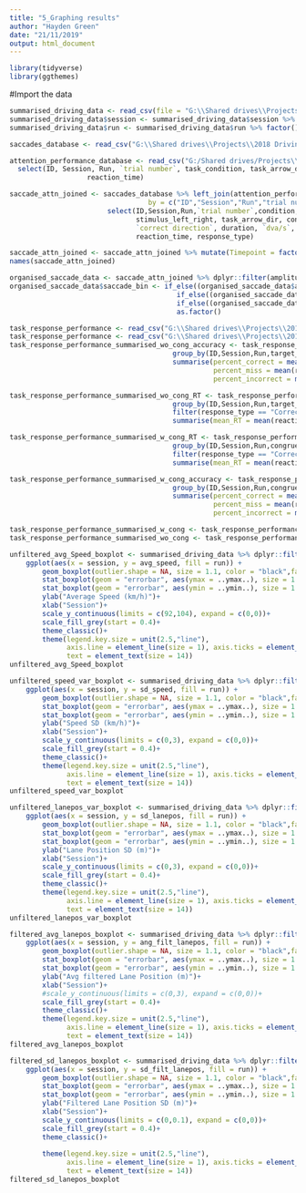 ```yaml
---
title: "5_Graphing results"
author: "Hayden Green"
date: "21/11/2019"
output: html_document
---
```


```r
library(tidyverse)
library(ggthemes)
```

#Import the data
```r
summarised_driving_data <- read_csv(file = "G:\\Shared drives\\Projects\\2018 Driving Sim Reproducibility\\summarised_DB.csv") %>% select(-1)
summarised_driving_data$session <- summarised_driving_data$session %>% factor(levels = c("F","1","2"))
summarised_driving_data$run <- summarised_driving_data$run %>% factor()

saccades_database <- read_csv("G:\\Shared drives\\Projects\\2018 Driving Sim Reproducibility\\4_Analysis_Saccades\\Individual_saccade_database.csv")

attention_performance_database <- read_csv("G:/Shared drives/Projects\\2018 Driving Sim Reproducibility\\task_response_database.csv") %>%
  select(ID, Session, Run, `trial number`, task_condition, task_arrow_dir, stimulus_left_right, congruency, target_deviation, response_type,
                   reaction_time)

saccade_attn_joined <- saccades_database %>% left_join(attention_performance_database, 
                                  by = c("ID","Session","Run","trial number")) %>% 
                        select(ID,Session,Run,`trial number`,condition, task_condition, eye, 
                               stimulus_left_right, task_arrow_dir, congruency,target_deviation,
                               `correct direction`, duration, `dva/s`, `peak_dva/s`, amplitude, saccade_size, `stimulus onset delay`,
                               reaction_time, response_type) 

saccade_attn_joined <- saccade_attn_joined %>% mutate(Timepoint = factor(str_c(Session,Run, sep = "_")))
names(saccade_attn_joined)

organised_saccade_data <- saccade_attn_joined %>% dplyr::filter(amplitude > 2)
organised_saccade_data$saccade_bin <- if_else((organised_saccade_data$amplitude > 2) & (organised_saccade_data$amplitude < 15), "5-15",
                                         if_else((organised_saccade_data$amplitude > 15) & (organised_saccade_data$amplitude < 25), "20-30",
                                         if_else((organised_saccade_data$amplitude > 25) & (organised_saccade_data$amplitude < 40), "30-40","NA"))) %>%
                                         as.factor()

task_response_performance <- read_csv("G:\\Shared drives\\Projects\\2018 Driving Sim Reproducibility\\task_response_database.csv")
task_response_performance <- read_csv("G:\\Shared drives\\Projects\\2018 Driving Sim Reproducibility\\task_response_database.csv")
task_response_performance_summarised_wo_cong_accuracy <- task_response_performance %>% 
                                        group_by(ID,Session,Run,target_deviation) %>% 
                                        summarise(percent_correct = mean(response_type == "Correct", na.rm = TRUE), 
                                                  percent_miss = mean(response_type == "Miss", na.rm = TRUE),
                                                  percent_incorrect = mean(response_type == "Incorrect", na.rm = TRUE))

task_response_performance_summarised_wo_cong_RT <- task_response_performance %>% 
                                        group_by(ID,Session,Run,target_deviation) %>% 
                                        filter(response_type == "Correct") %>%
                                        summarise(mean_RT = mean(reaction_time))

task_response_performance_summarised_w_cong_RT <- task_response_performance %>% 
                                        group_by(ID,Session,Run,congruency,target_deviation) %>% 
                                        filter(response_type == "Correct") %>%
                                        summarise(mean_RT = mean(reaction_time))

task_response_performance_summarised_w_cong_accuracy <- task_response_performance %>% 
                                        group_by(ID,Session,Run,congruency,target_deviation) %>% 
                                        summarise(percent_correct = mean(response_type == "Correct", na.rm = TRUE), 
                                                  percent_miss = mean(response_type == "Miss", na.rm = TRUE),
                                                  percent_incorrect = mean(response_type == "Incorrect", na.rm = TRUE))

task_response_performance_summarised_w_cong <- task_response_performance_summarised_w_cong_RT %>% left_join(task_response_performance_summarised_w_cong_accuracy)
task_response_performance_summarised_wo_cong <- task_response_performance_summarised_wo_cong_RT %>% left_join(task_response_performance_summarised_wo_cong_accuracy)


```


```r
unfiltered_avg_Speed_boxplot <- summarised_driving_data %>% dplyr::filter(session != 0, task == "Country") %>% 
    ggplot(aes(x = session, y = avg_speed, fill = run)) +
        geom_boxplot(outlier.shape = NA, size = 1.1, color = "black",fatten = 1)+
        stat_boxplot(geom = "errorbar", aes(ymax = ..ymax..), size = 1.1) +
        stat_boxplot(geom = "errorbar", aes(ymin = ..ymin..), size = 1.1) +
        ylab("Average Speed (km/h)")+
        xlab("Session")+
        scale_y_continuous(limits = c(92,104), expand = c(0,0))+
        scale_fill_grey(start = 0.4)+
        theme_classic()+
        theme(legend.key.size = unit(2.5,"line"), 
              axis.line = element_line(size = 1), axis.ticks = element_line(size = 1), 
              text = element_text(size = 14))
unfiltered_avg_Speed_boxplot
```


```r
unfiltered_speed_var_boxplot <- summarised_driving_data %>% dplyr::filter(session != 0, task == "Country") %>% 
    ggplot(aes(x = session, y = sd_speed, fill = run)) +
        geom_boxplot(outlier.shape = NA, size = 1.1, color = "black",fatten = 1)+
        stat_boxplot(geom = "errorbar", aes(ymax = ..ymax..), size = 1.1) +
        stat_boxplot(geom = "errorbar", aes(ymin = ..ymin..), size = 1.1) +
        ylab("Speed SD (km/h)")+
        xlab("Session")+
        scale_y_continuous(limits = c(0,3), expand = c(0,0))+
        scale_fill_grey(start = 0.4)+
        theme_classic()+
        theme(legend.key.size = unit(2.5,"line"), 
              axis.line = element_line(size = 1), axis.ticks = element_line(size = 1), 
              text = element_text(size = 14))
unfiltered_speed_var_boxplot

```

```r
unfiltered_lanepos_var_boxplot <- summarised_driving_data %>% dplyr::filter(session != 0, task == "Country") %>% 
    ggplot(aes(x = session, y = sd_lanepos, fill = run)) +
        geom_boxplot(outlier.shape = NA, size = 1.1, color = "black",fatten = 1)+
        stat_boxplot(geom = "errorbar", aes(ymax = ..ymax..), size = 1.1) +
        stat_boxplot(geom = "errorbar", aes(ymin = ..ymin..), size = 1.1) +
        ylab("Lane Position SD (m)")+
        xlab("Session")+
        scale_y_continuous(limits = c(0,3), expand = c(0,0))+
        scale_fill_grey(start = 0.4)+
        theme_classic()+
        theme(legend.key.size = unit(2.5,"line"), 
              axis.line = element_line(size = 1), axis.ticks = element_line(size = 1), 
              text = element_text(size = 14))
unfiltered_lanepos_var_boxplot
```

```r
filtered_avg_lanepos_boxplot <- summarised_driving_data %>% dplyr::filter(session != 0, task == "Country") %>% 
    ggplot(aes(x = session, y = ang_filt_lanepos, fill = run)) +
        geom_boxplot(outlier.shape = NA, size = 1.1, color = "black",fatten = 1)+
        stat_boxplot(geom = "errorbar", aes(ymax = ..ymax..), size = 1.1) +
        stat_boxplot(geom = "errorbar", aes(ymin = ..ymin..), size = 1.1) +
        ylab("Avg filtered Lane Position (m)")+
        xlab("Session")+
        #scale_y_continuous(limits = c(0,3), expand = c(0,0))+
        scale_fill_grey(start = 0.4)+
        theme_classic()+
        theme(legend.key.size = unit(2.5,"line"), 
              axis.line = element_line(size = 1), axis.ticks = element_line(size = 1), 
              text = element_text(size = 14))
filtered_avg_lanepos_boxplot
```

```r
filtered_sd_lanepos_boxplot <- summarised_driving_data %>% dplyr::filter(session != 0, task == "Country") %>% 
    ggplot(aes(x = session, y = sd_filt_lanepos, fill = run)) +
        geom_boxplot(outlier.shape = NA, size = 1.1, color = "black",fatten = 1)+
        stat_boxplot(geom = "errorbar", aes(ymax = ..ymax..), size = 1.1) +
        stat_boxplot(geom = "errorbar", aes(ymin = ..ymin..), size = 1.1) +
        ylab("Filtered Lane Position SD (m)")+
        xlab("Session")+
        scale_y_continuous(limits = c(0,0.1), expand = c(0,0))+
        scale_fill_grey(start = 0.4)+
        theme_classic()+
        
        theme(legend.key.size = unit(2.5,"line"), 
              axis.line = element_line(size = 1), axis.ticks = element_line(size = 1), 
              text = element_text(size = 14))
filtered_sd_lanepos_boxplot
```